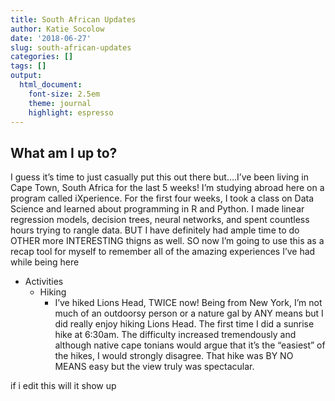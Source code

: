 ```yaml
---
title: South African Updates
author: Katie Socolow
date: '2018-06-27'
slug: south-african-updates
categories: []
tags: []
output:
  html_document:
    font-size: 2.5em
    theme: journal
    highlight: espresso
---
```

## What am I up to?

I guess it's time to just casually put this out there but....I've been living in Cape Town, South Africa for the last 5 weeks! I'm studying abroad here on a program called iXperience. For the first four weeks, I took a class on Data Science and learned about programming in R and Python. I made linear regression models, decision trees, neural networks, and spent countless hours trying to rangle data. BUT I have definitely had ample time to do OTHER more INTERESTING thigns as well. SO now I'm going to use this as a recap tool for myself to remember all of the amazing experiences I've had while being here

* Activities
  + Hiking
    - I've hiked Lions Head, TWICE now! Being from New York, I'm not much of an outdoorsy person or a nature gal by ANY means but I did really enjoy hiking Lions Head. The first time I did a sunrise hike at 6:30am. The difficulty increased tremendously and although native cape tonians would argue that it's the "easiest" of the hikes, I would strongly disagree. That hike was BY NO MEANS easy but the view truly was spectacular. 
    
    
if i edit this will it show up